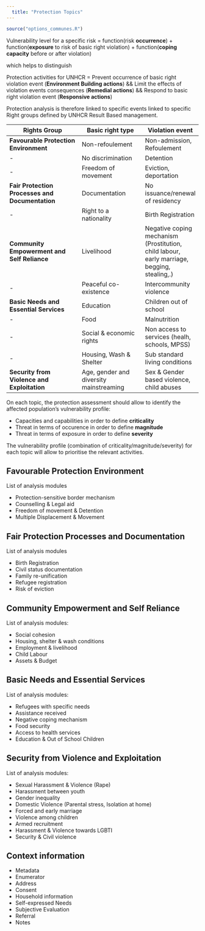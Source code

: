 ```yaml
---
  title: "Protection Topics"
---
```

  
  ```r
source("options_communes.R")
```

<div class="important">

Vulnerability level for a specific risk =
function(risk **occurrence**) +
function(**exposure** to risk of basic right violation) +
function(**coping capacity** before or after violation)

which helps to distinguish 

Protection activities for UNHCR = 
Prevent occurrence of basic right violation event (**Environment Building actions**) && 
Limit the effects of violation events consequences (**Remedial actions**) &&
Respond to basic right violation event  (**Responsive actions**)
</div>

Protection analysis is therefore linked to specific events linked to specific Right groups defined by UNHCR Result Based management.

Rights Group                                    | Basic right type                       | Violation event
----------------------------------------------- |--------------------------------------- | ------------- 
__Favourable Protection Environment__           | Non-refoulement                        | Non-admission, Refoulement
-                                               | No discrimination                      | Detention
-                                               | Freedom of movement                    | Eviction, deportation
__Fair Protection Processes and Documentation__ | Documentation                          | No issuance/renewal of residency
-                                               | Right to a nationality                 | Birth Registration
__Community Empowerment and Self Reliance__     | Livelihood                             | Negative coping mechanism (Prostitution, child labour, early marriage, begging, stealing,.)
-                                               | Peaceful co-existence                  | Intercommunity violence
__Basic Needs and Essential Services__          | Education                              | Children out of school
-                                               | Food                                   | Malnutrition
-                                               | Social & economic rights               | Non access to services (healh, schools, MPSS)
-                                               | Housing, Wash & Shelter                | Sub standard living conditions
__Security from Violence and Exploitation__     | Age, gender and diversity mainstreaming| Sex & Gender based violence, child abuses


<div class="note">
On each topic, the protection assessment should allow to identify the affected population’s vulnerability profile:

* Capacities and capabilities in order to define __criticality__ 
* Threat  in terms of occurence in order to define __magnitude__ 
* Threat  in terms of exposure in order to define __severity__


The vulnerability profile (combination of criticality/magnitude/severity) for each topic will allow to prioritise the relevant activities. 
</div>

## Favourable Protection Environment    

List of analysis modules

* Protection-sensitive border mechanism
* Counselling & Legal aid
* Freedom of movement & Detention
* Multiple Displacement & Movement

## Fair Protection Processes and Documentation 

List of analysis modules

* Birth Registration
* Civil status documentation
* Family re-unification
* Refugee registration
* Risk of eviction

## Community Empowerment and Self Reliance 

List of analysis modules:

* Social cohesion
* Housing, shelter & wash conditions
* Employment & livelihood
* Child Labour
* Assets & Budget

## Basic Needs and Essential Services 

List of analysis modules:

* Refugees with specific needs 
* Assistance received
* Negative coping mechanism
* Food security
* Access to health services
* Education & Out of School Children

## Security from Violence and Exploitation

List of analysis modules:

* Sexual Harassment & Violence (Rape) 
* Harassment between youth
* Gender inequality
* Domestic Violence (Parental stress, Isolation at home)
* Forced and early marriage
* Violence among children
* Armed recruitment
* Harassment & Violence towards LGBTI
* Security & Civil violence


## Context information


* Metadata
* Enumerator
* Address
* Consent
* Household information
* Self-expressed Needs
* Subjective Evaluation
* Referral
* Notes



